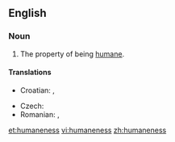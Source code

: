==English==

===Noun===
{{en-noun|-}}

# The property of being [[humane]].

====Translations====
{{trans-top|property of being humane}}
* Croatian: {{t-|hr|čovjekoljublje|n|alt=čȍvjekoljūblje}}, {{t-|hr|čovjekoljubivost|f|alt=čovjekoljùbivōst}}
{{trans-mid}}
* Czech: {{t-|cs|lidskost|f}}
* Romanian: {{t|ro|omenie|f}}, {{t|ro|umanitate|f}}
{{trans-bottom}}

[[et:humaneness]]
[[vi:humaneness]]
[[zh:humaneness]]